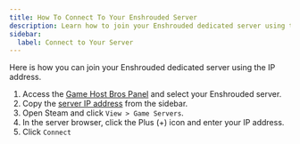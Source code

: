 ```yaml
---
title: How To Connect To Your Enshrouded Server
description: Learn how to join your Enshrouded dedicated server using the IP address.
sidebar:
  label: Connect to Your Server
---
```


Here is how you can join your Enshrouded dedicated server using the IP address.
<Steps>
1. Access the [Game Host Bros Panel](https://panel.gamehostbros.com/) and select your Enshrouded server.
2. Copy the [server IP address](https://www.youtube.com/watch?v=Ap7DtDF-wYg) from the sidebar.
3. Open Steam and click `View > Game Servers`.
4. In the server browser, click the Plus (+) icon and enter your IP address.
5. Click `Connect`
</Steps>